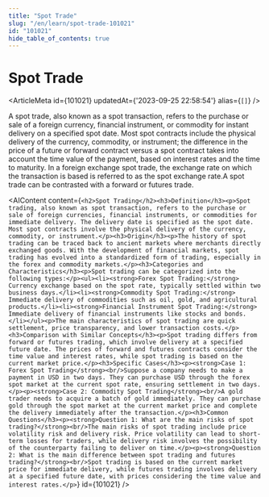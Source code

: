 ```yaml
---
title: "Spot Trade"
slug: "/en/learn/spot-trade-101021"
id: "101021"
hide_table_of_contents: true
---
```



# Spot Trade

<ArticleMeta id={101021} updatedAt={'2023-09-25 22:58:54'} alias={`[]`} />
<div className='border-solid border-b border-t-0 my-4 border-[var(--ifm-color-gray-300)]' />

A spot trade, also known as a spot transaction, refers to the purchase or sale of a foreign currency, financial instrument, or commodity for instant delivery on a specified spot date. Most spot contracts include the physical delivery of the currency, commodity, or instrument; the difference in the price of a future or forward contract versus a spot contract takes into account the time value of the payment, based on interest rates and the time to maturity. In a foreign exchange spot trade, the exchange rate on which the transaction is based is referred to as the spot exchange rate.A spot trade can be contrasted with a forward or futures trade.

<AIContent content={`<h2>Spot Trading</h2><h3>Definition</h3><p>Spot trading, also known as spot transaction, refers to the purchase or sale of foreign currencies, financial instruments, or commodities for immediate delivery. The delivery date is specified as the spot date. Most spot contracts involve the physical delivery of the currency, commodity, or instrument.</p><h3>Origin</h3><p>The history of spot trading can be traced back to ancient markets where merchants directly exchanged goods. With the development of financial markets, spot trading has evolved into a standardized form of trading, especially in the forex and commodity markets.</p><h3>Categories and Characteristics</h3><p>Spot trading can be categorized into the following types:</p><ul><li><strong>Forex Spot Trading:</strong> Currency exchange based on the spot rate, typically settled within two business days.</li><li><strong>Commodity Spot Trading:</strong> Immediate delivery of commodities such as oil, gold, and agricultural products.</li><li><strong>Financial Instrument Spot Trading:</strong> Immediate delivery of financial instruments like stocks and bonds.</li></ul><p>The main characteristics of spot trading are quick settlement, price transparency, and lower transaction costs.</p><h3>Comparison with Similar Concepts</h3><p>Spot trading differs from forward or futures trading, which involve delivery at a specified future date. The prices of forward and futures contracts consider the time value and interest rates, while spot trading is based on the current market price.</p><h3>Specific Cases</h3><p><strong>Case 1: Forex Spot Trading</strong><br/>Suppose a company needs to make a payment in USD in two days. They can purchase USD through the forex spot market at the current spot rate, ensuring settlement in two days.</p><p><strong>Case 2: Commodity Spot Trading</strong><br/>A gold trader needs to acquire a batch of gold immediately. They can purchase gold through the spot market at the current market price and complete the delivery immediately after the transaction.</p><h3>Common Questions</h3><p><strong>Question 1: What are the main risks of spot trading?</strong><br/>The main risks of spot trading include price volatility risk and delivery risk. Price volatility can lead to short-term losses for traders, while delivery risk involves the possibility of the counterparty failing to deliver on time.</p><p><strong>Question 2: What is the main difference between spot trading and futures trading?</strong><br/>Spot trading is based on the current market price for immediate delivery, while futures trading involves delivery at a specified future date, with prices considering the time value and interest rates.</p>`} id={101021} />
